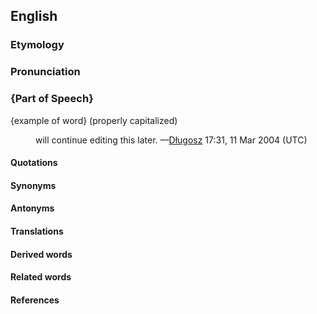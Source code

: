 ==English==
===Etymology===
===Pronunciation===
==={Part of Speech}===
{example of word} (properly capitalized)

: will continue editing this later. &mdash;[[User:Długosz|Długosz]] 17:31, 11 Mar 2004 (UTC)
====Quotations====
====Synonyms====
====Antonyms====
====Translations====
====Derived words====
====Related words====
====References====